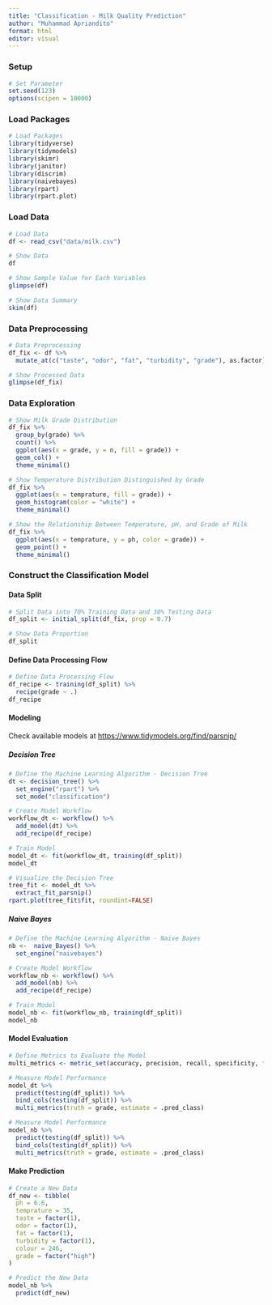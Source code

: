 ```yaml
---
title: "Classification - Milk Quality Prediction"
author: "Muhammad Apriandito"
format: html
editor: visual
---
```


### Setup

```r
# Set Parameter
set.seed(123)
options(scipen = 10000)
```

### Load Packages

```r
# Load Packages
library(tidyverse)
library(tidymodels)
library(skimr)
library(janitor)
library(discrim)
library(naivebayes)
library(rpart)
library(rpart.plot)
```

### Load Data

```r
# Load Data
df <- read_csv("data/milk.csv")
```

```r
# Show Data
df
```

```r
# Show Sample Value for Each Variables
glimpse(df)
```

```r
# Show Data Summary
skim(df)
```

### Data Preprocessing

```r
# Data Preprocessing
df_fix <- df %>%
  mutate_at(c("taste", "odor", "fat", "turbidity", "grade"), as.factor)
```

```r
# Show Processed Data
glimpse(df_fix)
```

### Data Exploration

```r
# Show Milk Grade Distribution
df_fix %>% 
  group_by(grade) %>%
  count() %>%
  ggplot(aes(x = grade, y = n, fill = grade)) +
  geom_col() +
  theme_minimal()
```

```r
# Show Temperature Distribution Distinguished by Grade
df_fix %>% 
  ggplot(aes(x = temprature, fill = grade)) +
  geom_histogram(color = "white") +
  theme_minimal()
```

```r
# Show the Relationship Between Temperature, pH, and Grade of Milk
df_fix %>% 
  ggplot(aes(x = temprature, y = ph, color = grade)) +
  geom_point() +
  theme_minimal()
```

### Construct the Classification Model

#### Data Split

```r
# Split Data into 70% Training Data and 30% Testing Data 
df_split <- initial_split(df_fix, prop = 0.7)
```

```r
# Show Data Proportion
df_split
```

#### Define Data Processing Flow

```r
# Define Data Processing Flow
df_recipe <- training(df_split) %>%
  recipe(grade ~ .) 
df_recipe
```

#### Modeling

Check available models at <https://www.tidymodels.org/find/parsnip/>

##### Decision Tree

```r
# Define the Machine Learning Algorithm - Decision Tree
dt <- decision_tree() %>%
  set_engine("rpart") %>%
  set_mode("classification")
```

```r
# Create Model Workflow
workflow_dt <- workflow() %>%
  add_model(dt) %>%
  add_recipe(df_recipe)
```

```r
# Train Model
model_dt <- fit(workflow_dt, training(df_split))
model_dt
```

```r
# Visualize the Decision Tree
tree_fit <- model_dt %>%
  extract_fit_parsnip()
rpart.plot(tree_fit$fit, roundint=FALSE)
```

##### Naive Bayes

```r
# Define the Machine Learning Algorithm - Naive Bayes
nb <-  naive_Bayes() %>% 
  set_engine("naivebayes")
```

```r
# Create Model Workflow
workflow_nb <- workflow() %>%
  add_model(nb) %>%
  add_recipe(df_recipe)
```

```r
# Train Model
model_nb <- fit(workflow_nb, training(df_split))
model_nb
```

#### Model Evaluation

```r
# Define Metrics to Evaluate the Model
multi_metrics <- metric_set(accuracy, precision, recall, specificity, f_meas)
```

```r
# Measure Model Performance
model_dt %>%
  predict(testing(df_split)) %>%
  bind_cols(testing(df_split)) %>%
  multi_metrics(truth = grade, estimate = .pred_class)
```

```r
# Measure Model Performance
model_nb %>%
  predict(testing(df_split)) %>%
  bind_cols(testing(df_split)) %>%
  multi_metrics(truth = grade, estimate = .pred_class)
```

#### Make Prediction

```r
# Create a New Data
df_new <- tibble(
  ph = 6.6, 
  temprature = 35, 
  taste = factor(1),
  odor = factor(1), 
  fat = factor(1),
  turbidity = factor(1),
  colour = 246,
  grade = factor("high")
)
```

```r
# Predict the New Data
model_nb %>%
  predict(df_new) 
```
